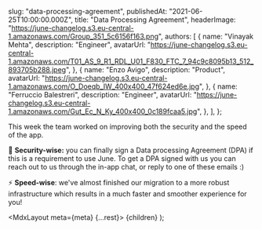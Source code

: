 
  slug: "data-processing-agreement",
  publishedAt: "2021-06-25T10:00:00.000Z",
  title: "Data Processing Agreement",
  headerImage: "https://june-changelog.s3.eu-central-1.amazonaws.com/Group_351_5c6156f163.png",
  authors: [
    {
      name: "Vinayak Mehta",
      description: "Engineer",
      avatarUrl:
        "https://june-changelog.s3.eu-central-1.amazonaws.com/T01_AS_9_R1_RDL_U01_F830_FTC_7_94c9c8095b13_512_893705b288.jpeg",
    },
    {
      name: "Enzo Avigo",
      description: "Product",
      avatarUrl:
        "https://june-changelog.s3.eu-central-1.amazonaws.com/O_Doeqb_IW_400x400_47f624ed6e.jpg",
    },
    {
      name: "Ferruccio Balestreri",
      description: "Engineer",
      avatarUrl:
        "https://june-changelog.s3.eu-central-1.amazonaws.com/Gut_Ec_N_Ky_400x400_0c189fcaa5.jpg",
    },
  ],
};

This week the team worked on improving both the security and the speed of the app.

🔐 **Security-wise:** you can finally sign a Data processing Agreement (DPA) if this is a requirement to use June. To get a DPA signed with us you can reach out to us through the in-app chat, or reply to one of these emails :)

⚡️ **Speed-wise**: we've almost finished our migration to a more robust infrastructure which results in a much faster and smoother experience for you!

  <MdxLayout meta={meta} {...rest}>
    {children}
  </MdxLayout>
);
